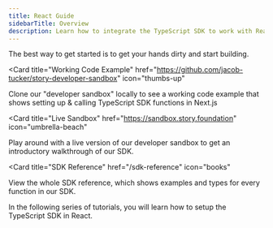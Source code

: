 ```yaml
---
title: React Guide
sidebarTitle: Overview
description: Learn how to integrate the TypeScript SDK to work with React-based apps.
---
```


The best way to get started is to get your hands dirty and start building.

<CardGroup cols={3}>

<Card
  title="Working Code Example"
  href="https://github.com/jacob-tucker/story-developer-sandbox"
  icon="thumbs-up"
>
  Clone our "developer sandbox" locally to see a working code example that shows
  setting up & calling TypeScript SDK functions in Next.js
</Card>

<Card
  title="Live Sandbox"
  href="https://sandbox.story.foundation"
  icon="umbrella-beach"
>
  Play around with a live version of our developer sandbox to get an
  introductory walkthrough of our SDK.
</Card>

<Card
  title="SDK Reference"
  href="/sdk-reference"
  icon="books"
  
  
>
  View the whole SDK reference, which shows examples and types for every function in our SDK.
</Card>
  
</CardGroup>

In the following series of tutorials, you will learn how to setup the TypeScript SDK in React.
